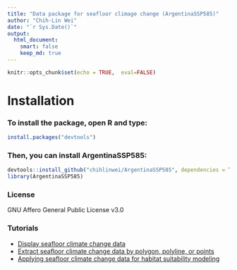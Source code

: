 ```yaml
---
title: "Data package for seafloor climage change (ArgentinaSSP585)"
author: "Chih-Lin Wei"
date: "`r Sys.Date()`"
output: 
  html_document: 
    smart: false
    keep_md: true
---
```


```r
knitr::opts_chunk$set(echo = TRUE,  eval=FALSE)
```

# Installation

### To install the package, open R and type:

```r
install.packages("devtools")
```

### Then, you can install ArgentinaSSP585:

```r
devtools::install_github("chihlinwei/ArgentinaSSP585", dependencies = TRUE)
library(ArgentinaSSP585)
```

### License
GNU Affero General Public License v3.0

### Tutorials
* [Display seafloor climate change data](https://github.com/chihlinwei/ArgentinaSSP585/blob/main/tutorials/tute1.md)
* [Extract seafloor climate change data by polygon, polyline, or points](https://github.com/chihlinwei/ArgentinaSSP585/blob/main/tutorials/tute2.md)
* [Applying seafloor climate change data for habitat suitability modeling](https://github.com/chihlinwei/ArgentinaSSP585/blob/main/tutorials/tute3.md)
